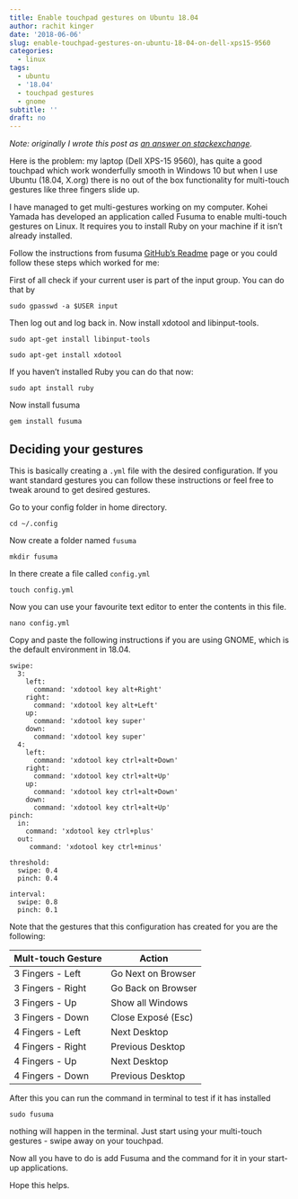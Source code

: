 ```yaml
---
title: Enable touchpad gestures on Ubuntu 18.04
author: rachit kinger
date: '2018-06-06'
slug: enable-touchpad-gestures-on-ubuntu-18-04-on-dell-xps15-9560
categories:
  - linux
tags:
  - ubuntu
  - '18.04'
  - touchpad gestures
  - gnome
subtitle: ''
draft: no
---
```

_Note: originally I wrote this post as [an answer on stackexchange](https://askubuntu.com/a/1044184/783538)._  


Here is the problem: my laptop (Dell XPS-15 9560), has quite a good touchpad which work wonderfully smooth in Windows 10 but when I use Ubuntu (18.04, X.org) there is no out of the box functionality for multi-touch gestures like three fingers slide up.  

I have managed to get multi-gestures working on my computer. Kohei Yamada has developed an application called Fusuma to enable multi-touch gestures on Linux. It requires you to install Ruby on your machine if it isn't already installed. 

Follow the instructions from  fusuma [GitHub's Readme](https://github.com/iberianpig/fusuma/blob/master/README.md) page or you could follow these steps which worked for me:  

First of all check if your current user is part of the input group. You can do that by  

    sudo gpasswd -a $USER input  

Then log out and log back in. Now install xdotool and libinput-tools.  
    
    sudo apt-get install libinput-tools  

    sudo apt-get install xdotool  

If you haven't installed Ruby you can do that now:  

    sudo apt install ruby  

Now install fusuma  

    gem install fusuma  

## Deciding your gestures  

This is basically creating a `.yml` file with the desired configuration. If you want standard gestures you can follow these instructions or feel free to tweak around to get desired gestures.   

Go to your config folder in home directory.  

    cd ~/.config    

Now create a folder named `fusuma`  

    mkdir fusuma  

In there create a file called `config.yml`  

    touch config.yml   

Now you can use your favourite text editor to enter the contents in this file.   

    nano config.yml   

Copy and paste the following instructions if you are using GNOME, which is the default environment in 18.04.   

    swipe:
      3: 
        left: 
          command: 'xdotool key alt+Right'
        right: 
          command: 'xdotool key alt+Left'
        up: 
          command: 'xdotool key super'
        down: 
          command: 'xdotool key super'
      4:
        left: 
          command: 'xdotool key ctrl+alt+Down'
        right: 
          command: 'xdotool key ctrl+alt+Up'
        up: 
          command: 'xdotool key ctrl+alt+Down'
        down: 
          command: 'xdotool key ctrl+alt+Up'
    pinch:
      in:
        command: 'xdotool key ctrl+plus'
      out:
         command: 'xdotool key ctrl+minus'
    
    threshold:
      swipe: 0.4
      pinch: 0.4
    
    interval:
      swipe: 0.8
      pinch: 0.1


Note that the gestures that this configuration has created for you are the following:  

Mult-touch Gesture | Action |  
-------------------|--------|  
3 Fingers - Left | Go Next on Browser |  
3 Fingers - Right | 	Go Back on Browser |  
3 Fingers - Up	| Show all Windows|   
3 Fingers - Down | 	Close Exposé (Esc) |  
4 Fingers - Left | 	Next Desktop |  
4 Fingers - Right | 	Previous Desktop|   
4 Fingers - Up	 | Next Desktop|   
4 Fingers - Down	| Previous Desktop|  

After this you can run the command in terminal to test if it has installed  

    sudo fusuma  

nothing will happen in the terminal. Just start using your multi-touch gestures - swipe away on your touchpad.  

Now all you have to do is add Fusuma and the command for it in your start-up applications.  

Hope this helps.  
